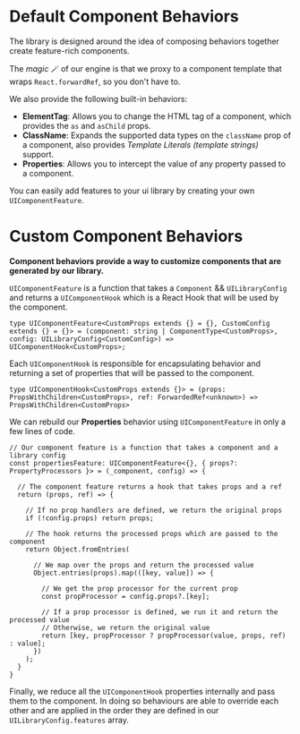 
<Meta title='Internals/Component Behaviors' />

# Default Component Behaviors

The library is designed around the idea of composing behaviors together create feature-rich components.

The *magic* 🪄 of our engine is that we proxy to a component template that wraps `React.forwardRef`, so you don't have to.

We also provide the following built-in behaviors:

- **ElementTag**: Allows you to change the HTML tag of a component, which provides the `as` and `asChild` props.
- **ClassName**: Expands the supported data types on the `className` prop of a component, also provides *Template Literals (template strings)* support.
- **Properties**: Allows you to intercept the value of any property passed to a component.

You can easily add features to your ui library by creating your own `UIComponentFeature`.

# Custom Component Behaviors

**Component behaviors provide a way to customize components that are generated by our library.**

`UIComponentFeature` is a function that takes a `Component` && `UILibraryConfig` and returns a `UIComponentHook` which is a React Hook that will be used by the component.

```tsx
type UIComponentFeature<CustomProps extends {} = {}, CustomConfig extends {} = {}> = (component: string | ComponentType<CustomProps>, config: UILibraryConfig<CustomConfig>) => UIComponentHook<CustomProps>;
```

Each `UIComponentHook` is responsible for encapsulating behavior and returning a set of properties that will be passed to the component.

```tsx
type UIComponentHook<CustomProps extends {}> = (props: PropsWithChildren<CustomProps>, ref: ForwardedRef<unknown>) => PropsWithChildren<CustomProps>
```

We can rebuild our **Properties** behavior using `UIComponentFeature` in only a few lines of code.

```tsx
// Our component feature is a function that takes a component and a library config
const propertiesFeature: UIComponentFeature<{}, { props?: PropertyProcessors }> = (_component, config) => {

  // The component feature returns a hook that takes props and a ref
  return (props, ref) => {

    // If no prop handlers are defined, we return the original props
    if (!config.props) return props;

    // The hook returns the processed props which are passed to the component
    return Object.fromEntries(

      // We map over the props and return the processed value
      Object.entries(props).map(([key, value]) => {

        // We get the prop processor for the current prop
        const propProcessor = config.props?.[key];

        // If a prop processor is defined, we run it and return the processed value
        // Otherwise, we return the original value
        return [key, propProcessor ? propProcessor(value, props, ref) : value];
      })
    );
  }
}
```

Finally, we reduce all the `UIComponentHook` properties internally and pass them to the component. In doing so behaviours are able to override each other and are applied in the order they are defined in our `UILibraryConfig.features` array.
